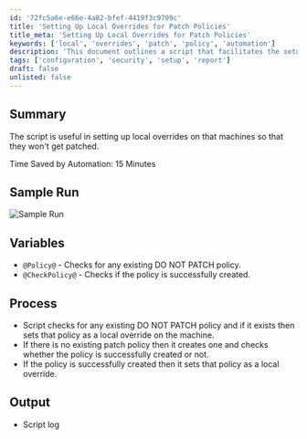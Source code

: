 ```yaml
---
id: '72fc5a6e-e66e-4a02-bfef-4419f3c9709c'
title: 'Setting Up Local Overrides for Patch Policies'
title_meta: 'Setting Up Local Overrides for Patch Policies'
keywords: ['local', 'overrides', 'patch', 'policy', 'automation']
description: 'This document outlines a script that facilitates the setup of local overrides on machines to prevent them from being patched. It details the process of checking for existing policies, creating new ones if necessary, and logging the actions taken. The script aims to save time by automating the management of patch policies.'
tags: ['configuration', 'security', 'setup', 'report']
draft: false
unlisted: false
---
```

## Summary

The script is useful in setting up local overrides on that machines so that they won't get patched.

Time Saved by Automation: 15 Minutes

## Sample Run

![Sample Run](../../../static/img/Local-Override---Create-and-Set-Do-Not-Patch-Policy/image_1.png)

## Variables

- `@Policy@` - Checks for any existing DO NOT PATCH policy.
- `@CheckPolicy@` - Checks if the policy is successfully created.

## Process

- Script checks for any existing DO NOT PATCH policy and if it exists then sets that policy as a local override on the machine.
- If there is no existing patch policy then it creates one and checks whether the policy is successfully created or not.
- If the policy is successfully created then it sets that policy as a local override.

## Output

- Script log











